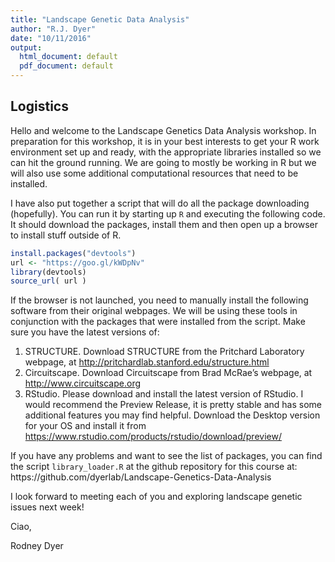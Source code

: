 ```yaml
---
title: "Landscape Genetic Data Analysis"
author: "R.J. Dyer"
date: "10/11/2016"
output:
  html_document: default
  pdf_document: default
---
```


## Logistics

Hello and welcome to the Landscape Genetics Data Analysis workshop.  In preparation for this workshop, it is in your best interests to get your R work environment set up and ready, with the appropriate libraries installed so we can hit the ground running.  We are going to mostly be working in R but we will also use some additional computational resources that need to be installed.  

I have also put together a script that will do all the package downloading (hopefully).  You can run it by starting up `R` and executing the following code.  It should download the packages, install them and then open up a browser to install stuff outside of R.  

```r
install.packages("devtools")
url <- "https://goo.gl/kWDpNv"
library(devtools)
source_url( url )
```

If the browser is not launched, you need to manually install the following software from their original webpages.  We will be using these tools in conjunction with the packages that were installed from the script.  Make sure you have the latest versions of:

1. STRUCTURE.  Download STRUCTURE from the Pritchard Laboratory webpage, at [http://pritchardlab.stanford.edu/structure.html](http://pritchardlab.stanford.edu/structure.html)
2. Circuitscape.  Download Circuitscape from Brad McRae's webpage, at [http://www.circuitscape.org](http://www.circuitscape.org)
3. RStudio.  Please download and install the latest version of RStudio.  I would recommend the Preview Release, it is pretty stable and has some additional features you may find helpful.  Download the Desktop version for your OS and install it from [https://www.rstudio.com/products/rstudio/download/preview/](https://www.rstudio.com/products/rstudio/download/preview/)


If you have any problems and want to see the list of packages, you can find the script `library_loader.R` at the github repository for this course at:
https://github.com/dyerlab/Landscape-Genetics-Data-Analysis 

I look forward to meeting each of you and exploring landscape genetic issues next week!

Ciao,

Rodney Dyer
